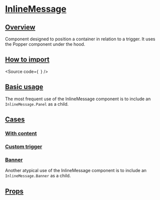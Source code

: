 

<Meta of={Stories} />

# [InlineMessage](#inlinemessage)

## [Overview](#overview)

Component designed to position a container in relation to a trigger. It uses the Popper component under the hood.

## [How to import](#how-to-import)

<Source
  code={`
`}
/>

## [Basic usage](#basic-usage)

The most frequent use of the InlineMessage component is to include an `InlineMessage.Panel` as a child.

<Canvas of={Stories.Base} />

## [Cases](#cases)

### [With content](#with-content)

<Canvas of={Stories.WithContent} />

### [Custom trigger](#custom-trigger)

<Canvas of={Stories.CustomTriggerIcon} />

### [Banner](#banner)

Another atypical use of the InlineMessage component is to include an `InlineMessage.Banner` as a child.

<Canvas of={Stories.Banner} />

## [Props](#props)

<ArgTypes of={Stories} />

